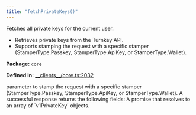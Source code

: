 ```yaml
---
title: "fetchPrivateKeys()"
---
```



<H3Bordered text="Overview" />

Fetches all private keys for the current user.

<ul>
  <li>Retrieves private keys from the Turnkey API.</li>
  <li>Supports stamping the request with a specific stamper (StamperType.Passkey, StamperType.ApiKey, or StamperType.Wallet).</li>
</ul>

<p><strong>Package:</strong> <code>core</code></p>

<p><strong>Defined in:</strong> <a href="https://github.com/tkhq/sdk/blob/main/packages/core/src/__clients__/core.ts#L2032">__clients__/core.ts:2032</a></p>

<H3Bordered text="Parameters" />

<ParamField body="params" type='FetchPrivateKeysParams' required={false} >
  <Expandable title="params details">
    <NestedParam parentKey="params" childKey="stampWith" type='StamperType' required={false}>
parameter to stamp the request with a specific stamper (StamperType.Passkey, StamperType.ApiKey, or StamperType.Wallet).
</NestedParam>
  </Expandable>
</ParamField>

<H3Bordered text="Response" />
A successful response returns the following fields:

<ResponseField name="returns" type="v1PrivateKey[]" required={true} >
  A promise that resolves to an array of `v1PrivateKey` objects.
</ResponseField>
